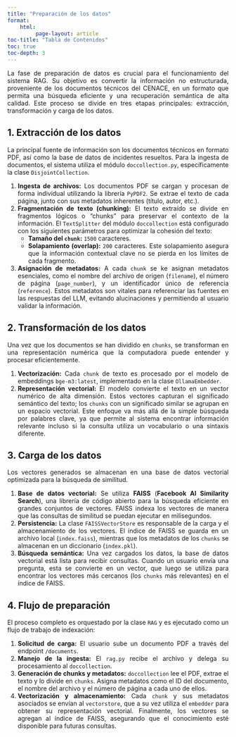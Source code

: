 ```yaml
---
title: "Preparación de los datos"
format: 
    html:
         page-layout: article
toc-title: "Tabla de Contenidos"
toc: true
toc-depth: 3
---
```


::: {style="text-align: justify"}
La fase de preparación de datos es crucial para el funcionamiento del sistema RAG. Su objetivo es convertir la información no estructurada, proveniente de los documentos técnicos del CENACE, en un formato que permita una búsqueda eficiente y una recuperación semántica de alta calidad. Este proceso se divide en tres etapas principales: extracción, transformación y carga de los datos.
::: 

::: {style="text-align: justify"}
## 1. Extracción de los datos
La principal fuente de información son los documentos técnicos en formato PDF, así como la base de datos de incidentes resueltos. Para la ingesta de documentos, el sistema utiliza el módulo `doccollection.py`, específicamente la clase `DisjointCollection`.

1. **Ingesta de archivos:** Los documentos PDF se cargan y procesan de forma individual utilizando la librería `PyPDF2`. Se extrae el texto de cada página, junto con sus metadatos inherentes (título, autor, etc.).
2. **Fragmentación de texto (chunking):** El texto extraído se divide en fragmentos lógicos o "chunks" para preservar el contexto de la información. El `TextSplitter` del módulo `doccollection` está configurado con los siguientes parámetros para optimizar la cohesión del texto:
    * **Tamaño del `chunk`:** `1500` caracteres.
    * **Solapamiento (overlap):** `200` caracteres. Este solapamiento asegura que la información contextual clave no se pierda en los límites de cada fragmento.
3. **Asignación de metadatos:** A cada `chunk` se ke asignan metadatos esenciales, como el nombre del archivo de origen (`filename`), el número de página (`page_number`), y un identificador único de referencia (`reference`). Estos metadatos son vitales para referenciar las fuentes en las respuestas del LLM, evitando alucinaciones y permitiendo al usuario validar la información.
:::

::: {style="text-align: justify"}
## 2. Transformación de los datos
Una vez que los documentos se han dividido en `chunks`, se transforman en una representación numérica que la computadora puede entender y procesar eficientemente.

1. **Vectorización:** Cada `chunk` de texto es procesado por el modelo de embeddings `bge-m3:latest`, implementado en la clase `OllamaEmbedder`.
2. **Representación vectorial:** El modelo convierte el texto en un vector numérico de alta dimensión. Estos vectores capturan el significado semántico del texto; los `chunks` con un significado similar se agrupan en un espacio vectorial. Este enfoque va más allá de la simple búsqueda por palabres clave, ya que permite al sistema encontrar información relevante incluso si la consulta utiliza un vocabulario o una sintaxis diferente.
:::

::: {style="text-align: justify"}
## 3. Carga de los datos
Los vectores generados se almacenan en una base de datos vectorial optimizada para la búsqueda de similitud.

1. **Base de datos vectorial:** Se utiliza **FAISS** (**Facebook AI Similarity Search**), una librería de código abierto para la búsqueda eficiente en grandes conjuntos de vectores. FAISS indexa los vectores de manera que las consultas de similitud se puedan ejecutar en milisegundos.
2. **Persistencia:** La clase `FAISSVectorStore` es responsable de la carga y el almacenamiento de los vectores. El índice de FAISS se guarda en un archivo local (`index.faiss`), mientras que los metadatos de los `chunks` se almacenan en un diccionario (`index.pkl`).
3. **Búsqueda semántica:** Una vez cargados los datos, la base de datos vectorial está lista para recibir consultas. Cuando un usuario envía una pregunta, esta se convierte en un vector, que luego se utiliza para encontrar los vectores más cercanos (los `chunks` más relevantes) en el índice de FAISS.
:::

::: {style="text-align: justify"}
## 4. Flujo de preparación
El proceso completo es orquestado por la clase `RAG` y es ejecutado como un flujo de trabajo de indexación:

1. **Solicitud de carga:** El usuario sube un documento PDF a través del endpoint `/documents`.
2. **Manejo de la ingesta:** El `rag.py` recibe el archivo y delega su procesamiento al `doccollection`.
3. **Generación de chunks y metadatos:** `doccollection` lee el PDF, extrae el texto y lo divide en `chunks`. Asigna metadatos como el ID del documento, el nombre del archivo y el número de página a cada uno de ellos.
4. **Vectorización y almacenamiento:** Cada `chunk` y sus metadatos asociados se envían al `vectorstore`, que a su vez utiliza el `embedder` para obtener su representación vectorial. Finalmente, los vectores se agregan al índice de FAISS, asegurando que el conocimiento esté disponible para futuras consultas.

:::



